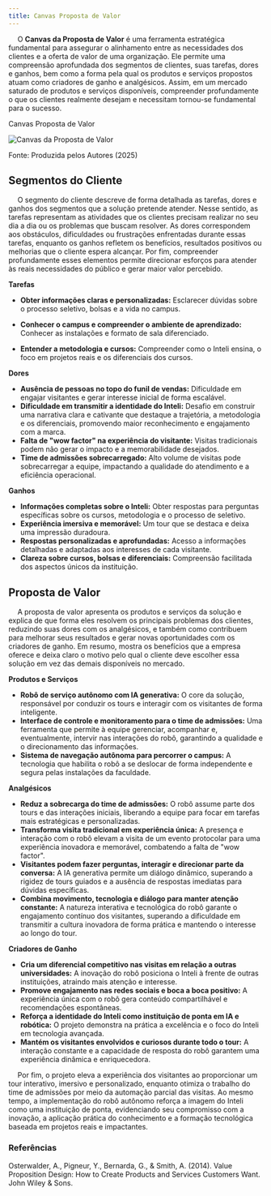 ```yaml
---
title: Canvas Proposta de Valor
---
```


&emsp; O **Canvas da Proposta de Valor** é uma ferramenta estratégica fundamental para assegurar o alinhamento entre as necessidades dos clientes e a oferta de valor de uma organização.
Ele permite uma compreensão aprofundada dos segmentos de clientes, suas tarefas, dores e ganhos, bem como a forma pela qual os produtos e serviços propostos atuam como criadores
de ganho e analgésicos. Assim, em um mercado saturado de produtos e serviços disponíveis, compreender profundamente o que os clientes realmente desejam e necessitam tornou-se fundamental
para o sucesso.

<p style={{ textAlign: "center" }}>Canvas Proposta de Valor</p>

![Canvas da Proposta de Valor](/sprint-1/CanvasPropostaDeValor.png)

<p style={{ textAlign: "center" }}>Fonte: Produzida pelos Autores (2025)</p>

## Segmentos do Cliente

&emsp; O segmento do cliente descreve de forma detalhada as tarefas, dores e ganhos dos segmentos que a solução pretende atender. Nesse sentido, as tarefas representam as atividades que
os clientes precisam realizar no seu dia a dia ou os problemas que buscam resolver. As dores correspondem aos obstáculos, dificuldades ou frustrações enfrentadas durante essas tarefas,
enquanto os ganhos refletem os benefícios, resultados positivos ou melhorias que o cliente espera alcançar. Por fim, compreender profundamente esses elementos permite direcionar esforços para
atender às reais necessidades do público e gerar maior valor percebido.

**Tarefas**

- **Obter informações claras e personalizadas:** Esclarecer dúvidas sobre o processo seletivo, bolsas e a vida no campus.

- **Conhecer o campus e compreender o ambiente de aprendizado:** Conhecer as instalações e formato de sala diferenciado.

- **Entender a metodologia e cursos:** Compreender como o Inteli ensina, o foco em projetos reais e os diferenciais dos cursos.

**Dores**

- **Ausência de pessoas no topo do funil de vendas:** Dificuldade em engajar visitantes e gerar interesse inicial de forma escalável.
- **Dificuldade em transmitir a identidade do Inteli:** Desafio em construir uma narrativa clara e cativante que destaque a trajetória, a metodologia e os diferenciais, promovendo maior reconhecimento e engajamento com a marca.
- **Falta de "wow factor" na experiência do visitante:** Visitas tradicionais podem não gerar o impacto e a memorabilidade desejados.
- **Time de admissões sobrecarregado:** Alto volume de visitas pode sobrecarregar a equipe, impactando a qualidade do atendimento e a eficiência operacional.

**Ganhos**

- **Informações completas sobre o Inteli:** Obter respostas para perguntas específicas sobre os cursos, metodologia e o processo de seletivo.
- **Experiência imersiva e memorável:** Um tour que se destaca e deixa uma impressão duradoura.
- **Respostas personalizadas e aprofundadas:** Acesso a informações detalhadas e adaptadas aos interesses de cada visitante.
- **Clareza sobre cursos, bolsas e diferenciais:** Compreensão facilitada dos aspectos únicos da instituição.

## Proposta de Valor

&emsp; A proposta de valor apresenta os produtos e serviços da solução e explica de que forma eles resolvem os principais problemas dos clientes, reduzindo suas dores com os analgésicos, e também como contribuem para melhorar seus resultados e gerar novas oportunidades com os criadores de ganho. Em resumo, mostra os benefícios que a empresa oferece e deixa claro o motivo pelo qual o cliente deve escolher essa solução em vez das demais disponíveis no mercado.

**Produtos e Serviços**

- **Robô de serviço autônomo com IA generativa:** O core da solução, responsável por conduzir os tours e interagir com os visitantes de forma inteligente.
- **Interface de controle e monitoramento para o time de admissões:** Uma ferramenta que permite à equipe gerenciar, acompanhar e, eventualmente, intervir nas interações do robô, garantindo a qualidade e o direcionamento das informações.
- **Sistema de navegação autônoma para percorrer o campus:** A tecnologia que habilita o robô a se deslocar de forma independente e segura pelas instalações da faculdade.

**Analgésicos**

- **Reduz a sobrecarga do time de admissões:** O robô assume parte dos tours e das interações iniciais, liberando a equipe para focar em tarefas mais estratégicas e personalizadas.
- **Transforma visita tradicional em experiência única:** A presença e interação com o robô elevam a visita de um evento protocolar para uma experiência inovadora e memorável, combatendo a falta de "wow factor".
- **Visitantes podem fazer perguntas, interagir e direcionar parte da conversa:** A IA generativa permite um diálogo dinâmico, superando a rigidez de tours guiados e a ausência de respostas imediatas para dúvidas específicas.
- **Combina movimento, tecnologia e diálogo para manter atenção constante:** A natureza interativa e tecnológica do robô garante o engajamento contínuo dos visitantes, superando a dificuldade em transmitir a cultura inovadora de forma prática e mantendo o interesse ao longo do tour.

**Criadores de Ganho**

- **Cria um diferencial competitivo nas visitas em relação a outras universidades:** A inovação do robô posiciona o Inteli à frente de outras instituições, atraindo mais atenção e interesse.
- **Promove engajamento nas redes sociais e boca a boca positivo:** A experiência única com o robô gera conteúdo compartilhável e recomendações espontâneas.
- **Reforça a identidade do Inteli como instituição de ponta em IA e robótica:** O projeto demonstra na prática a excelência e o foco do Inteli em tecnologia avançada.
- **Mantém os visitantes envolvidos e curiosos durante todo o tour:** A interação constante e a capacidade de resposta do robô garantem uma experiência dinâmica e enriquecedora.

&emsp; Por fim, o projeto eleva a experiência dos visitantes ao proporcionar um tour interativo, imersivo e personalizado, enquanto otimiza o trabalho do time de admissões por meio da automação parcial das visitas. Ao mesmo tempo, a implementação do robô autônomo reforça a imagem do Inteli como uma instituição de ponta, evidenciando seu compromisso com a inovação, a aplicação prática do conhecimento e a formação tecnológica baseada em projetos reais e impactantes.

### Referências

Osterwalder, A., Pigneur, Y., Bernarda, G., & Smith, A. (2014). Value Proposition Design: How to Create Products and Services Customers Want. John Wiley & Sons.
